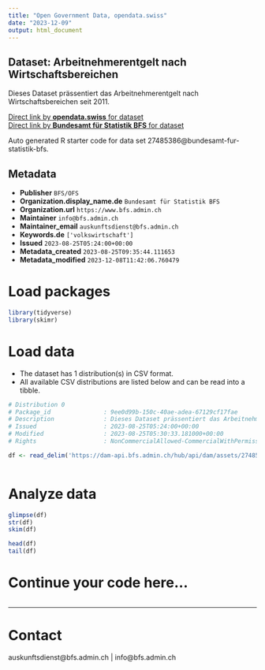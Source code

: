 ```yaml
---
title: "Open Government Data, opendata.swiss"
date: "2023-12-09"
output: html_document
---
```


## Dataset: Arbeitnehmerentgelt nach Wirtschaftsbereichen

Dieses Dataset prässentiert das Arbeitnehmerentgelt nach Wirtschaftsbereichen seit 2011.

[Direct link by **opendata.swiss** for dataset](https://opendata.swiss/de/dataset/arbeitnehmerentgelt-nach-wirtschaftsbereichen)<br>
[Direct link by **Bundesamt für Statistik BFS** for dataset](https://www.bfs.admin.ch/asset/de/ts-x-04.02.03.07)

Auto generated R starter code for data set 27485386@bundesamt-fur-statistik-bfs.

## Metadata

- **Publisher** `BFS/OFS`
- **Organization.display_name.de** `Bundesamt für Statistik BFS`
- **Organization.url** `https://www.bfs.admin.ch`
- **Maintainer** `info@bfs.admin.ch`
- **Maintainer_email** `auskunftsdienst@bfs.admin.ch`
- **Keywords.de** `['volkswirtschaft']`
- **Issued** `2023-08-25T05:24:00+00:00`
- **Metadata_created** `2023-08-25T09:35:44.111653`
- **Metadata_modified** `2023-12-08T11:42:06.760479`


# Load packages

```r

library(tidyverse)
library(skimr)

```

# Load data

-   The dataset has 1 distribution(s) in CSV format.
-   All available CSV distributions are listed below and can be read into a tibble.

```r

# Distribution 0
# Package_id               : 9ee0d99b-150c-40ae-adea-67129cf17fae
# Description              : Dieses Dataset prässentiert das Arbeitnehmerentgelt nach Wirtschaftsbereichen seit 2011.
# Issued                   : 2023-08-25T05:24:00+00:00
# Modified                 : 2023-08-25T05:30:33.181000+00:00
# Rights                   : NonCommercialAllowed-CommercialWithPermission-ReferenceRequired

df <- read_delim('https://dam-api.bfs.admin.ch/hub/api/dam/assets/27485390/master')



```

# Analyze data

```r

glimpse(df)
str(df)
skim(df)

head(df)
tail(df)

```

# Continue your code here...

```r

```

------------------------------------------------------------------------

# Contact

auskunftsdienst@bfs.admin.ch | info@bfs.admin.ch
